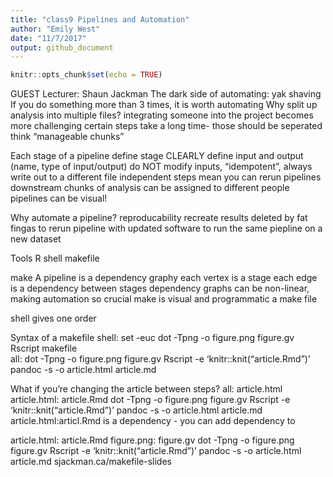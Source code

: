 ```yaml
---
title: "class9 Pipelines and Automation"
author: "Emily West"
date: "11/7/2017"
output: github_document
---
```


```r
knitr::opts_chunk$set(echo = TRUE)
```

GUEST Lecturer: Shaun Jackman
The dark side of automating: yak shaving
If you do something more than 3 times, it is worth automating
Why split up analysis into multiple files?
  integrating someone into the project becomes more challenging
  certain steps take a long time- those should be seperated 
  think "manageable chunks"
  
Each stage of a pipeline
  define stage
  CLEARLY define input and output (name, type of input/output)
  do NOT modify inputs, "idempotent", always write out to a different file
    independent steps mean you can rerun pipelines downstream
    chunks of analysis can be assigned to different people
  pipelines can be visual!
  
Why automate a pipeline?
  reproducability
  recreate results deleted by fat fingas
  to rerun pipeline with updated software
  to run the same piepline on a new dataset
  
Tools
R
shell
makefile

make
  A pipeline is a dependency graphy
  each vertex is a stage
  each edge is a dependency between stages
  dependency graphs can be non-linear, making automation so crucial
  make is visual and programmatic
  a make file 

shell
  gives one order
  
Syntax of a makefile
shell:
  set -euc
  dot -Tpng -o figure.png figure.gv
  Rscript
makefile  
all:
  dot -Tpng -o figure.png figure.gv
  Rscript -e 'knitr::knit("article.Rmd")'
  pandoc -s -o article.html article.md
  
What if you're changing the article between steps?
all: article.html
  article.html: article.Rmd
    dot -Tpng -o figure.png figure.gv
    Rscript -e 'knitr::knit("article.Rmd")'
    pandoc -s -o article.html article.md
  article.html:articl.Rmd is a dependency - you can add dependency to 
    
    
  article.html: article.Rmd
  figure.png: figure.gv
    dot -Tpng -o figure.png figure.gv
    Rscript -e 'knitr::knit("article.Rmd")'
    pandoc -s -o article.html article.md
sjackman.ca/makefile-slides
    
```r

```

```r

```

